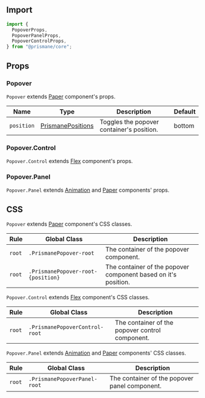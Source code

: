## Import

```js
import {
  PopoverProps,
  PopoverPanelProps,
  PopoverControlProps,
} from "@prismane/core";
```

## Props

### Popover

`Popover` extends [Paper](/docs/components-api/data-display/paper-api) component's props.

| Name       | Type                                                                      | Description                               | Default |
| ---------- | ------------------------------------------------------------------------- | ----------------------------------------- | ------- |
| `position` | [PrismanePositions](/docs/getting-started/globals#prismanepositions-type) | Toggles the popover container's position. | bottom  |

### Popover.Control

`Popover.Control` extends [Flex](/docs/components-api/layout/flex-api) component's props.

### Popover.Panel

`Popover.Panel` extends [Animation](/docs/components-api/miscellaneous/animation-api) and [Paper](/docs/components-api/data-display/paper-api) components' props.

## CSS

`Popover` extends [Paper](/docs/components-api/data-display/paper-api) component's CSS classes.

| Rule   | Global Class                       | Description                                                    |
| ------ | ---------------------------------- | -------------------------------------------------------------- |
| `root` | `.PrismanePopover-root`            | The container of the popover component.                        |
| `root` | `.PrismanePopover-root-{position}` | The container of the popover component based on it's position. |

`Popover.Control` extends [Flex](/docs/components-api/layout/flex-api) component's CSS classes.

| Rule   | Global Class                   | Description                                     |
| ------ | ------------------------------ | ----------------------------------------------- |
| `root` | `.PrismanePopoverControl-root` | The container of the popover control component. |

`Popover.Panel` extends [Animation](/docs/components-api/miscellaneous/animation-api) and [Paper](/docs/components-api/data-display/paper-api) components' CSS classes.

| Rule   | Global Class                 | Description                                   |
| ------ | ---------------------------- | --------------------------------------------- |
| `root` | `.PrismanePopoverPanel-root` | The container of the popover panel component. |

